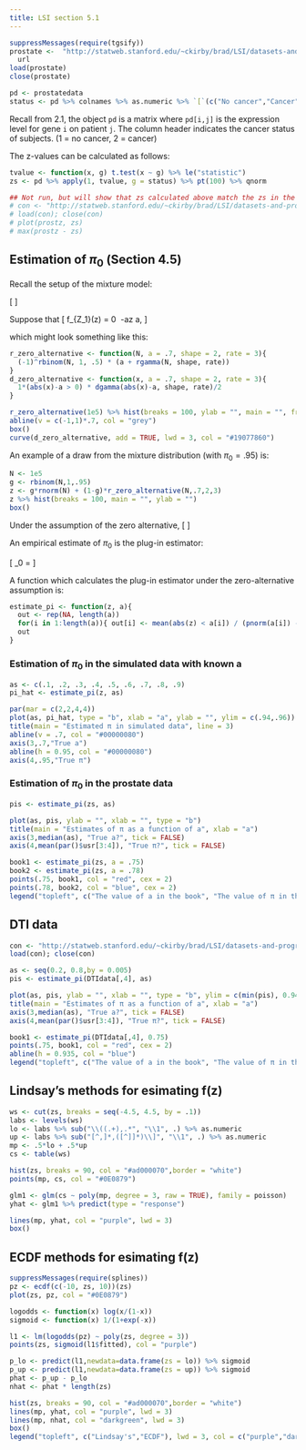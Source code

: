 ```yaml
---
title: LSI section 5.1
---
```


```r
suppressMessages(require(tgsify))
prostate <-  "http://statweb.stanford.edu/~ckirby/brad/LSI/datasets-and-programs/data/prostatedata.RData" %>% 
  url  
load(prostate)
close(prostate)

pd <- prostatedata
status <- pd %>% colnames %>% as.numeric %>% `[`(c("No cancer","Cancer"), .)
```

Recall from 2.1, the object `pd` is a matrix where `pd[i,j]` is the expression level for gene `i` on patient `j`.  The column header indicates the cancer status of subjects.  (1 = no cancer, 2 = cancer)

The z-values can be calculated as follows:
```r
tvalue <- function(x, g) t.test(x ~ g) %>% le("statistic")
zs <- pd %>% apply(1, tvalue, g = status) %>% pt(100) %>% qnorm

## Not run, but will show that zs calculated above match the zs in the book
# con <- "http://statweb.stanford.edu/~ckirby/brad/LSI/datasets-and-programs/data/prostz.RData" %>% url
# load(con); close(con)
# plot(prostz, zs)
# max(prostz - zs)
```


## Estimation of $\pi_0$ (Section 4.5)

Recall the setup of the mixture model:

\[
\begin{align*}
\text{Let }\ Z &= G_0\cdot Z_0 + (1-G_0)Z_1 \\
\ \\
\text{where }\ Z_0 &\sim N(0,1)\\
Z_1 &\sim \text{alternative distribution}\\
G_0 &\sim BIN(1, \pi_0)\\
\end{align*}
\]

Suppose that 
\[
f_{Z_1}(z) = 0\ \text{ for }\ -a\leq z \leq a,
\]

which might look something like this:

```r
r_zero_alternative <- function(N, a = .7, shape = 2, rate = 3){
  (-1)^rbinom(N, 1, .5) * (a + rgamma(N, shape, rate))
}
d_zero_alternative <- function(x, a = .7, shape = 2, rate = 3){
  1*(abs(x)-a > 0) * dgamma(abs(x)-a, shape, rate)/2
}

r_zero_alternative(1e5) %>% hist(breaks = 100, ylab = "", main = "", freq = FALSE)
abline(v = c(-1,1)*.7, col = "grey")
box()
curve(d_zero_alternative, add = TRUE, lwd = 3, col = "#19077860")
```

An example of a draw from the mixture distribution (with $\pi_0 = .95$) is:

```r
N <- 1e5
g <- rbinom(N,1,.95)
z <- g*rnorm(N) + (1-g)*r_zero_alternative(N,.7,2,3)
z %>% hist(breaks = 100, main = "", ylab = "")
box()
```

Under the assumption of the zero alternative, 
\[
\begin{align*}
P(-a\leq Z \leq a) &= \sum_{i=0}^1 P(G = i)\,P(-a\leq Z \leq a | G = i)\\
&=P(G = 0)\,P(-a\leq Z \leq a | G = i) + P(G = 0)\,P(-a\leq Z \leq a | G = 1)\\
&=\pi_0 \cdot [\Phi(a)-\Phi(-a)] + (1-\pi_0)\cdot 0 \\
&=\pi_0 \cdot [\Phi(a)-\Phi(-a)] \\
\ \\
\text{And }\ \pi_0 &= \frac{P(-a\leq Z \leq a)}{\Phi(a)-\Phi(-a)}
\end{align*}
\]

An empirical estimate of $\pi_0$ is the plug-in estimator:

\[
\hat{\pi}_0 = \frac{\frac{1}{N}\sum{I(|z_i| < a)}}{\Phi(a)-\Phi(-a)}
\]

A function which calculates the plug-in estimator under the zero-alternative assumption is: 

```r
estimate_pi <- function(z, a){
  out <- rep(NA, length(a))
  for(i in 1:length(a)){ out[i] <- mean(abs(z) < a[i]) / (pnorm(a[i]) - pnorm(-a[i])) }
  out
}
```

### Estimation of $\pi_0$ in the simulated data with known a
```r
as <- c(.1, .2, .3, .4, .5, .6, .7, .8, .9)
pi_hat <- estimate_pi(z, as)

par(mar = c(2,2,4,4))
plot(as, pi_hat, type = "b", xlab = "a", ylab = "", ylim = c(.94,.96))
title(main = "Estimated π in simulated data", line = 3)
abline(v = .7, col = "#00000080")
axis(3,.7,"True a")
abline(h = 0.95, col = "#00000080")
axis(4,.95,"True π")
```

### Estimation of $\pi_0$ in the prostate data

```r
pis <- estimate_pi(zs, as)

plot(as, pis, ylab = "", xlab = "", type = "b")
title(main = "Estimates of π as a function of a", xlab = "a")
axis(3,median(as), "True a?", tick = FALSE)
axis(4,mean(par()$usr[3:4]), "True π?", tick = FALSE)

book1 <- estimate_pi(zs, a = .75)
book2 <- estimate_pi(zs, a = .78)
points(.75, book1, col = "red", cex = 2)
points(.78, book2, col = "blue", cex = 2)
legend("topleft", c("The value of a in the book", "The value of π in the book"), col = c("red","blue"), pch = 16, bty = "n")
```

## DTI data

```r
con <- "http://statweb.stanford.edu/~ckirby/brad/LSI/datasets-and-programs/data/DTIdata.RData" %>% url
load(con); close(con)

as <- seq(0.2, 0.8,by = 0.005)
pis <- estimate_pi(DTIdata[,4], as)

plot(as, pis, ylab = "", xlab = "", type = "b", ylim = c(min(pis), 0.94))
title(main = "Estimates of π as a function of a", xlab = "a")
axis(3,median(as), "True a?", tick = FALSE)
axis(4,mean(par()$usr[3:4]), "True π?", tick = FALSE)

book1 <- estimate_pi(DTIdata[,4], 0.75)
points(.75, book1, col = "red", cex = 2)
abline(h = 0.935, col = "blue")
legend("topleft", c("The value of a in the book", "The value of π in the book?"), col = c("red","blue"), pch = 16, bty = "n")
```

## Lindsay's methods for esimating f(z)

```r
ws <- cut(zs, breaks = seq(-4.5, 4.5, by = .1))
labs <- levels(ws)
lo <- labs %>% sub("\\((.+),.*", "\\1", .) %>% as.numeric
up <- labs %>% sub("[^,]*,([^]]*)\\]", "\\1", .) %>% as.numeric
mp <- .5*lo + .5*up
cs <- table(ws)

hist(zs, breaks = 90, col = "#ad000070",border = "white")
points(mp, cs, col = "#0E0879")

glm1 <- glm(cs ~ poly(mp, degree = 3, raw = TRUE), family = poisson)
yhat <- glm1 %>% predict(type = "response")

lines(mp, yhat, col = "purple", lwd = 3)
box()
```

## ECDF methods for esimating f(z)

```r
suppressMessages(require(splines))
pz <- ecdf(c(-10, zs, 10))(zs)
plot(zs, pz, col = "#0E0879")

logodds <- function(x) log(x/(1-x))
sigmoid <- function(x) 1/(1+exp(-x))

l1 <- lm(logodds(pz) ~ poly(zs, degree = 3))
points(zs, sigmoid(l1$fitted), col = "purple")

p_lo <- predict(l1,newdata=data.frame(zs = lo)) %>% sigmoid
p_up <- predict(l1,newdata=data.frame(zs = up)) %>% sigmoid
phat <- p_up - p_lo
nhat <- phat * length(zs)

hist(zs, breaks = 90, col = "#ad000070",border = "white")
lines(mp, yhat, col = "purple", lwd = 3)
lines(mp, nhat, col = "darkgreen", lwd = 3)
box()
legend("topleft", c("Lindsay's","ECDF"), lwd = 3, col = c("purple","darkgreen"), bty = 'n')
```
